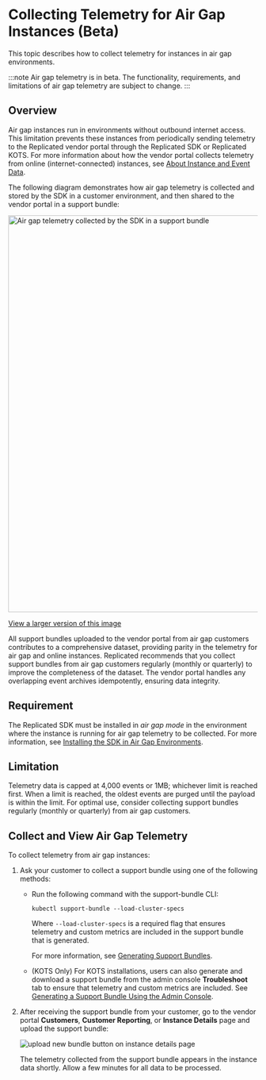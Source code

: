 
# Collecting Telemetry for Air Gap Instances (Beta)

This topic describes how to collect telemetry for instances in air gap environments.

:::note
Air gap telemetry is in beta. The functionality, requirements, and limitations of air gap telemetry are subject to change.
:::

## Overview

Air gap instances run in environments without outbound internet access. This limitation prevents these instances from periodically sending telemetry to the Replicated vendor portal through the Replicated SDK or Replicated KOTS. For more information about how the vendor portal collects telemetry from online (internet-connected) instances, see [About Instance and Event Data](/vendor/instance-insights-event-data#about-reporting).

<AirGapTelemetry/>

The following diagram demonstrates how air gap telemetry is collected and stored by the SDK in a customer environment, and then shared to the vendor portal in a support bundle:

<img alt="Air gap telemetry collected by the SDK in a support bundle" src="/images/airgap-telemetry.png" width="800px"/>

[View a larger version of this image](/images/airgap-telemetry.png)

All support bundles uploaded to the vendor portal from air gap customers contributes to a comprehensive dataset, providing parity in the telemetry for air gap and online instances. Replicated recommends that you collect support bundles from air gap customers regularly (monthly or quarterly) to improve the completeness of the dataset. The vendor portal handles any overlapping event archives idempotently, ensuring data integrity.

## Requirement

The Replicated SDK must be installed in _air gap mode_ in the environment where the instance is running for air gap telemetry to be collected. For more information, see [Installing the SDK in Air Gap Environments](/vendor/replicated-sdk-airgap).

## Limitation

Telemetry data is capped at 4,000 events or 1MB; whichever limit is reached first. When a limit is reached, the oldest events are purged until the payload is within the limit. For optimal use, consider collecting support bundles regularly (monthly or quarterly) from air gap customers.

## Collect and View Air Gap Telemetry

To collect telemetry from air gap instances:

1. Ask your customer to collect a support bundle using one of the following methods:
     * Run the following command with the support-bundle CLI:

       ```
       kubectl support-bundle --load-cluster-specs
       ```
       Where `--load-cluster-specs` is a required flag that ensures telemetry and custom metrics are included in the support bundle that is generated. 

       For more information, see [Generating Support Bundles](/vendor/support-bundle-generating).

     * (KOTS Only) For KOTS installations, users can also generate and download a support bundle from the admin console **Troubleshoot** tab to ensure that telemetry and custom metrics are included. See [Generating a Support Bundle Using the Admin Console](/enterprise/troubleshooting-an-app#generate-a-support-bundle-using-the-admin-console).

1. After receiving the support bundle from your customer, go to the vendor portal **Customers**, **Customer Reporting**, or **Instance Details** page and upload the support bundle:

     ![upload new bundle button on instance details page](/images/airgap-upload-telemetry.png)

     The telemetry collected from the support bundle appears in the instance data shortly. Allow a few minutes for all data to be processed.